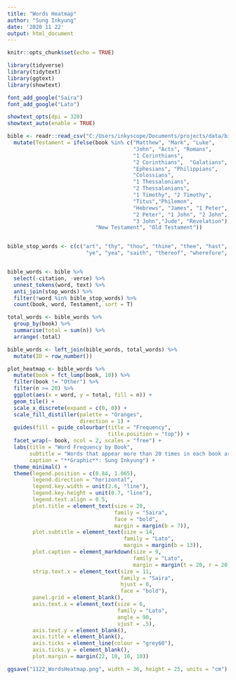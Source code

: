 ```yaml
---
title: "Words Heatmap"
author: "Sung Inkyung"
date: '2020 11 22'
output: html_document
---
```


```r
knitr::opts_chunk$set(echo = TRUE)
```

```r
library(tidyverse)
library(tidytext)
library(ggtext)
library(showtext)

font_add_google("Saira")
font_add_google("Lato")

showtext_opts(dpi = 320)
showtext_auto(enable = TRUE)
```


```r
bible <- readr::read_csv("C:/Users/inkyscope/Documents/projects/data/bible_kjv_new.csv") %>% 
  mutate(Testament = ifelse(book %in% c("Matthew", "Mark", "Luke",
                                        "John", "Acts", "Romans", 
                                        "1 Corinthians", 
                                        "2 Corinthians",  "Galatians",
                                        "Ephesians", "Philippians",
                                        "Colossians", 
                                        "1 Thessalonians",
                                        "2 Thessalonians", 
                                        "1 Timothy", "2 Timothy",
                                        "Titus","Philemon",
                                        "Hebrews", "James", "1 Peter",
                                        "2 Peter", "1 John", "2 John",
                                        "3 John","Jude", "Revelation"), 
                            "New Testament", "Old Testament"))


bible_stop_words <- c(c("art", "thy", "thou", "thine", "thee", "hast", "hath","shalt",
                         "ye", "yea", "saith", "thereof", "wherefore", "lo", "aaron", "aaron's", "aaronites", "abarim"))


bible_words <- bible %>% 
  select(-citation, -verse) %>% 
  unnest_tokens(word, text) %>% 
  anti_join(stop_words) %>% 
  filter(!word %in% bible_stop_words) %>% 
  count(book, word, Testament, sort = T)

total_words <- bible_words %>% 
  group_by(book) %>% 
  summarise(total = sum(n)) %>% 
  arrange(-total)

bible_words <- left_join(bible_words, total_words) %>% 
  mutate(ID = row_number()) 
```


```r
plot_heatmap <- bible_words %>% 
  mutate(book = fct_lump(book, 10)) %>% 
  filter(book != "Other") %>% 
  filter(n >= 20) %>% 
  ggplot(aes(x = word, y = total, fill = n)) +
  geom_tile() +
  scale_x_discrete(expand = c(0, 0)) +
  scale_fill_distiller(palette = "Oranges", 
                       direction = 1) +
  guides(fill = guide_colourbar(title = "Frequency",
                                title.position = "top")) +
  facet_wrap(~ book, ncol = 2, scales = "free") +
  labs(title = "Word Frequency by Book",
       subtitle = "Words that appear more than 20 times in each book are displayed.",
       caption = "**Graphic**: Sung Inkyung") +
  theme_minimal() +
  theme(legend.position = c(0.84, 1.065), 
        legend.direction = "horizontal",
        legend.key.width = unit(2.6, "line"),
        legend.key.height = unit(0.7, "line"),
        legend.text.align = 0.5,
        plot.title = element_text(size = 20, 
                                  family = "Saira",
                                  face = "bold", 
                                  margin = margin(b = 7)),
        plot.subtitle = element_text(size = 14,
                                     family = "Lato",
                                     margin = margin(b = 13)),
        plot.caption = element_markdown(size = 9,
                                        family = "Lato",
                                        margin = margin(t = 20, r = 20, b= 20)),
        strip.text.x = element_text(size = 11, 
                                    family = "Saira",
                                    hjust = 0, 
                                    face = "bold"),
        panel.grid = element_blank(),
        axis.text.x = element_text(size = 6,
                                   family = "Lato",
                                   angle = 90, 
                                   vjust = .5),
        axis.text.y = element_blank(),
        axis.title = element_blank(),
        axis.ticks = element_line(colour = "grey60"),
        axis.ticks.y = element_blank(),
        plot.margin = margin(22, 10, 10, 10))

ggsave("1122_WordsHeatmap.png", width = 36, height = 25, units = "cm")
        
```

